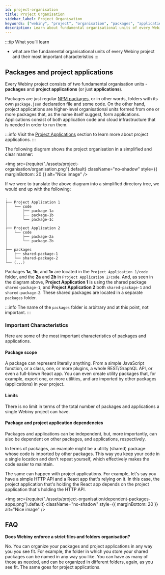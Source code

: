 ```yaml
---
id: project-organisation
title: Project Organisation
sidebar_label: Project Organisation
keywords: ["webiny", "project", "organisation", "packages", "applications"]
description: Learn about fundamental organisational units of every Webiny project.
---
```



:::tip What you’ll learn
- what are the fundamental organisational units of every Webiny project and their most important characteristics
:::

<!--
## Webiny Project
Everything starts with a **Webiny project**, which is what gets created for you (on your local file system) in the [Webiny Installation](/docs/tutorials/install-webiny) process. This is the top organisational unit, which is made of packages and project applications.
-->

## Packages and project applications
Every Webiny project consists of two fundamental organisation units - **packages** and **project applications** (or just **applications**).

Packages are just regular [NPM packages](https://docs.npmjs.com/about-packages-and-modules#about-packages), or in other words, folders with its own `package.json` declaration file and some code.
On the other hand, project applications are higher-level organisational units formed from one or more packages that, as the name itself suggest, form applications. Applications consist of both application code and cloud infrastructure that is needed in order to run them.

:::info
Visit the [Project Applications](/docs/key-topics/project-applications) section to learn more about project applications.
:::

The following diagram shows the project organisation in a simplified and clear manner:

<img
  src={require("./assets/project-organisation/organisation.png").default}
  className="no-shadow"
  style={{ marginBottom: 20 }}
  alt="Nice image"
/>

If we were to translate the above diagram into a simplified directory tree, we would end up with the following:

```
.
├── Project Application 1
│   └── code
│       ├── package-1a
│       ├── package-1b
│       └── package-1c
│  
├── Project Application 2
│   └── code
│       ├── package-2a
│       └── package-2b
│  
├── packages
│   ├── shared-package-1
│   └── shared-package-2
└── (...)
```

Packages **1a**, **1b**, and **1c** are located in the `Project Application 1/code` folder, and the **2a** and **2b** in `Project Application 2/code`. And, as seen in the diagram above, **Project Application 1** is using the shared package `shared-package-1`, and **Project Application 2** both `shared-package-1` and `shared-package-2`. These shared packages are located in a separate `packages` folder.

:::info
The name of the `packages` folder is arbitrary and at this point, not important.
:::

### Important Characteristics
Here are some of the most important characteristics of packages and applications.

#### Package scope

A package can represent literally anything. From a simple JavaScript function, or a class, one, or more plugins, a whole REST/GraphQL API, or even a full-blown React app. You can even create utility packages that, for example, export one, or more utilities, and are imported by other packages (applications) in your project.

#### Limits

There is no limit in terms of the total number of packages and applications a single Webiny project can have.

#### Package and project application dependencies

Packages and applications can be independent, but, more importantly, can also be dependent on other packages, and applications, respectively.

In terms of packages, an example might be a utility (shared) package whose code is imported by other packages. This way you keep your code in a single location and don't repeat yourself, which effectively makes the code easier to maintain.

The same can happen with project applications. For example, let's say you have a simple HTTP API and a React app that's relying on it. In this case, the project application that's holding the React app depends on the project application that's holding the HTTP API.


<img
  src={require("./assets/project-organisation/dependent-packages-apps.png").default}
  className="no-shadow"
  style={{ marginBottom: 20 }}
  alt="Nice image"
/>

## FAQ

**Does Webiny enforce a strict files and folders organisation?**

No. You can organize your packages and project applications in any way you you see fit. For example, the folder in which you store your shared packages can be named in any way you like. You can have as many of those as needed, and can be organized in different folders, again, as you see fit. The same goes for project applications.


